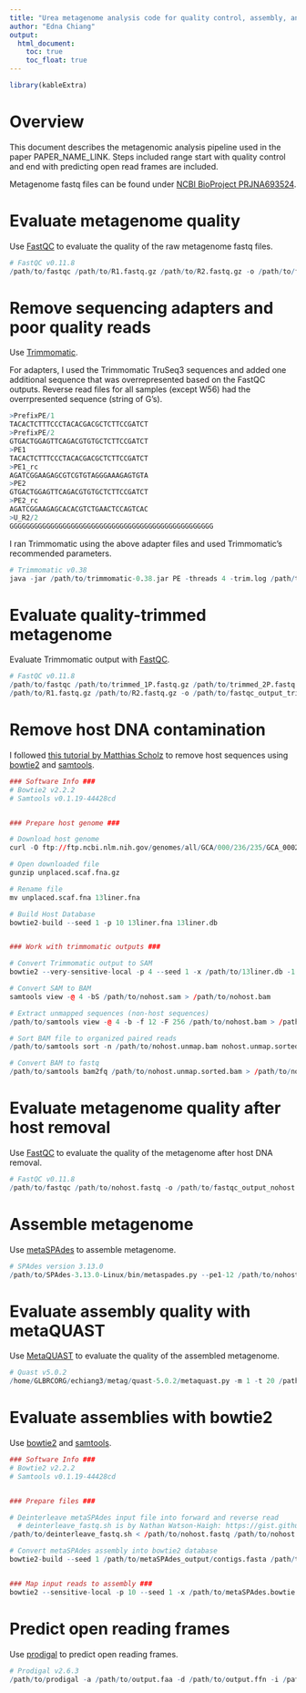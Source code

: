 ```yaml
---
title: "Urea metagenome analysis code for quality control, assembly, and predicting open reading frames"
author: "Edna Chiang"
output:
  html_document:
    toc: true
    toc_float: true
---
```


```r
library(kableExtra)
```

# Overview
  
This document describes the metagenomic analysis pipeline used in the paper PAPER_NAME_LINK. Steps included range start with quality control and end with predicting open read frames are included.
  
Metagenome fastq files can be found under [NCBI BioProject PRJNA693524](https://www.ncbi.nlm.nih.gov/bioproject/PRJNA693524).


# Evaluate metagenome quality
  
Use [FastQC](https://www.bioinformatics.babraham.ac.uk/projects/fastqc/) to evaluate the quality of the raw metagenome fastq files.
  
```r
# FastQC v0.11.8
/path/to/fastqc /path/to/R1.fastq.gz /path/to/R2.fastq.gz -o /path/to/fastqc_output_raw
```
  
# Remove sequencing adapters and poor quality reads
  
Use [Trimmomatic](http://www.usadellab.org/cms/?page=trimmomatic).
  
For adapters, I used the Trimmomatic TruSeq3 sequences and added one additional sequence that was overrepresented based on the FastQC outputs. Reverse read files for all samples (except W56) had the overrpresented sequence (string of G's).
```r
>PrefixPE/1
TACACTCTTTCCCTACACGACGCTCTTCCGATCT
>PrefixPE/2
GTGACTGGAGTTCAGACGTGTGCTCTTCCGATCT
>PE1
TACACTCTTTCCCTACACGACGCTCTTCCGATCT
>PE1_rc
AGATCGGAAGAGCGTCGTGTAGGGAAAGAGTGTA
>PE2
GTGACTGGAGTTCAGACGTGTGCTCTTCCGATCT
>PE2_rc
AGATCGGAAGAGCACACGTCTGAACTCCAGTCAC
>U_R2/2
GGGGGGGGGGGGGGGGGGGGGGGGGGGGGGGGGGGGGGGGGGGGGGGGGG
```
  
I ran Trimmomatic using the above adapter files and used Trimmomatic's recommended parameters.
  
```r
# Trimmomatic v0.38
java -jar /path/to/trimmomatic-0.38.jar PE -threads 4 -trim.log /path/to/trimmomatic.log.txt /path/to/R1.fastq.gz /path/to/R2/fastqc.gz -baseout /path/to/trimmomatic/output/trimmed.fastq.gz ILLUMINACLIP:/path/to/adapter.fa:2:30:10 LEADING:3 TRAILING:3 SLIDINGWINDOW:4:15 MINLEN:36
```

# Evaluate quality-trimmed metagenome
Evaluate Trimmomatic output with [FastQC](https://www.bioinformatics.babraham.ac.uk/projects/fastqc/).
  
```r
# FastQC v0.11.8
/path/to/fastqc /path/to/trimmed_1P.fastq.gz /path/to/trimmed_2P.fastq.gz /path/to/trimmed_1U.fastq.gz /path/to/trimmed_2U.fastq.gz -o /path/to/fastqc_output_trimmomatic
/path/to/R1.fastq.gz /path/to/R2.fastq.gz -o /path/to/fastqc_output_trimmomatic
```

# Remove host DNA contamination
  
I followed [this tutorial by Matthias Scholz](https://sites.google.com/site/wiki4metagenomics/tools/short-read/remove-host-sequences) to remove host sequences using [bowtie2](http://bowtie-bio.sourceforge.net/bowtie2/index.shtml) and [samtools](http://www.htslib.org/).
  
```r
### Software Info ###
# Bowtie2 v2.2.2
# Samtools v0.1.19-44428cd


### Prepare host genome ###

# Download host genome
curl -O ftp://ftp.ncbi.nlm.nih.gov/genomes/all/GCA/000/236/235/GCA_000236235.1_SpeTri2.0/GCA_000236235.1_SpeTri2.0_assembly_structure/Primary_Assembly/unplaced_scaffolds/FASTA/unplaced.scaf.fna.gz

# Open downloaded file
gunzip unplaced.scaf.fna.gz

# Rename file
mv unplaced.scaf.fna 13liner.fna

# Build Host Database
bowtie2-build --seed 1 -p 10 13liner.fna 13liner.db


### Work with trimmomatic outputs ###

# Convert Trimmomatic output to SAM
bowtie2 --very-sensitive-local -p 4 --seed 1 -x /path/to/13liner.db -1 /path/to/trimmed_1P.fastq.gz -2 /path/to/trimmed_2P.fastq.gz -S /path/to/nohost.sam

# Convert SAM to BAM
samtools view -@ 4 -bS /path/to/nohost.sam > /path/to/nohost.bam

# Extract unmapped sequences (non-host sequences)
/path/to/samtools view -@ 4 -b -f 12 -F 256 /path/to/nohost.bam > /path/to/nohost.unmap.bam

# Sort BAM file to organized paired reads
/path/to/samtools sort -n /path/to/nohost.unmap.bam nohost.unmap.sorted.bam

# Convert BAM to fastq
/path/to/samtools bam2fq /path/to/nohost.unmap.sorted.bam > /path/to/nohost.fastq
```

# Evaluate metagenome quality after host removal
  
Use [FastQC](https://www.bioinformatics.babraham.ac.uk/projects/fastqc/) to evaluate the quality of the metagenome after host DNA removal.
```r
# FastQC v0.11.8
/path/to/fastqc /path/to/nohost.fastq -o /path/to/fastqc_output_nohost
```

# Assemble metagenome
  
Use [metaSPAdes](https://github.com/ablab/spades) to assemble metagenome.
  
```r
# SPAdes version 3.13.0
/path/to/SPAdes-3.13.0-Linux/bin/metaspades.py --pe1-12 /path/to/nohost.fastq -k 55,75,95 -t 20 -m 160 -o /path/to/metaSPAdes_output
```

# Evaluate assembly quality with metaQUAST
Use [MetaQUAST](http://quast.sourceforge.net/quast) to evaluate the quality of the assembled metagenome.
```r
# Quast v5.0.2
/home/GLBRCORG/echiang3/metag/quast-5.0.2/metaquast.py -m 1 -t 20 /path/to/metaSPAdes_output/contigs.fasta -o /path/to/fastqc_metaSPAdes --max-ref-number 0
```

# Evaluate assemblies with bowtie2
Use [bowtie2](http://bowtie-bio.sourceforge.net/bowtie2/index.shtml) and [samtools](http://www.htslib.org/).
  
```r
### Software Info ###
# Bowtie2 v2.2.2
# Samtools v0.1.19-44428cd


### Prepare files ###

# Deinterleave metaSPAdes input file into forward and reverse read
  # deinterleave_fastq.sh is by Nathan Watson-Haigh: https://gist.github.com/nathanhaigh/3521724
/path/to/deinterleave_fastq.sh < /path/to/nohost.fastq /path/to/nohost.R1.fastq /path/to/nohost.R2.fastq

# Convert metaSPAdes assembly into bowtie2 database
bowtie2-build --seed 1 /path/to/metaSPAdes_output/contigs.fasta /path/to/metaSPAdes.bowtie.database


### Map input reads to assembly ###
bowtie2 --sensitive-local -p 10 --seed 1 -x /path/to/metaSPAdes.bowtie.database -1 /path/to/nohost.R1.fastq -2 /path/to/nohost.R2.fastq -S /path/to/metaSPAdes.sam
```
  
# Predict open reading frames
  
Use [prodigal](https://github.com/hyattpd/Prodigal) to predict open reading frames.
```r
# Prodigal v2.6.3
/path/to/prodigal -a /path/to/output.faa -d /path/to/output.ffn -i /path/to/metaSPAdes_output/contigs.fasta -o /path/to/prodigal.txt -p meta -s /path/to/genes.txt
```
